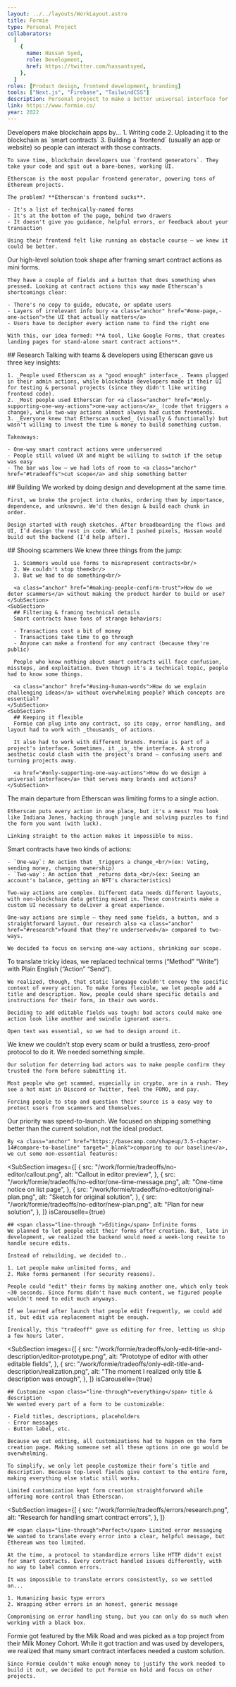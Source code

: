 ```yaml
---
layout: ../../layouts/WorkLayout.astro
title: Formie
type: Personal Project
collaborators:
  [
    {
      name: Hassan Syed,
      role: Development,
      href: https://twitter.com/hassantsyed,
    },
  ]
roles: [Product design, frontend development, branding]
tools: ["Next.js", "Firebase", "TailwindCSS"]
description: Personal project to make a better universal interface for smart contracts.
link: https://www.formie.co/
year: 2022
---
```



<Section 
  title="Problem"
  images={[
    { 
      src: "/work/formie/annotated-etherscan-page.png", 
      alt: "Etherscan's interface for smart contract actions",
    }
  ]}
>
  <SubSection>
    Developers make blockchain apps by...
    1. Writing code
    2. Uploading it to the blockchain as `smart contracts`
    3. Building a `frontend` (usually an app or website) so people can interact with those contracts.

    To save time, blockchain developers use `frontend generators`. They take your code and spit out a bare-bones, working UI.

    Etherscan is the most popular frontend generator, powering tons of Ethereum projects.

    The problem? **Etherscan's frontend sucks**.

    - It's a list of technically-named forms
    - It's at the bottom of the page, behind two drawers
    - It doesn't give you guidance, helpful errors, or feedback about your transaction

    Using their frontend felt like running an obstacle course — we knew it could be better.

  </SubSection>

</Section>

<Section title="Idea">
  <SubSection
    images={[
      { 
        src: "..//work/formie/first-idea-for-form-builder.png", 
        alt: "First sketch of form builder UI",
      }
    ]}
  > 
    Our high-level solution took shape after framing smart contract actions as mini forms.
    
    They have a couple of fields and a button that does something when pressed. Looking at contract actions this way made Etherscan's shortcomings clear:

    - There's no copy to guide, educate, or update users
    - Layers of irrelevant info bury <a class="anchor" href="#one-page,-one-action">the UI that actually matters</a>
    - Users have to decipher every action name to find the right one

    With this, our idea formed: **A tool, like Google Forms, that creates landing pages for stand-alone smart contract actions**.

  </SubSection>
</Section>

<Section 
  title="Process"
  images={[
    { 
      src: "/work/formie/process/chunks.png", 
      alt: "Work chunks, sequenced in FigJam",
    },
    { 
      src: "/work/formie/process/flow.png", 
      alt: "First breadboard flow",
    },
    { 
      src: "/work/formie/process/sketch.png", 
      alt: "Sketch of form page's header",
    },
  ]} 
  isCarouselle={true}
>
  <SubSection >
    ## Research
    Talking with teams & developers using Etherscan gave us three key insights:

    1. _People used Etherscan as a "good enough" interface_. Teams plugged in their admin actions, while blockchain developers made it their UI for testing & personal projects (since they didn't like writing frontend code).
    2. _Most people used Etherscan for <a class="anchor" href="#only-supporting-one-way-actions">one-way actions</a>_ (code that triggers a change), while two-way actions almost always had custom frontends.
    3. _Everyone knew that Etherscan sucked_ (visually & functionally) but wasn't willing to invest the time & money to build something custom.

    Takeaways:

    - One-way smart contract actions were underserved
    - People still valued UX and might be willing to switch if the setup was easy
    - The bar was low — we had lots of room to <a class="anchor" href="#tradeoffs">cut scope</a> and ship something better

  </SubSection>
  <SubSection>
    ## Building
    We worked by doing design and development at the same time.

    First, we broke the project into chunks, ordering them by importance, dependence, and unknowns. We'd then design & build each chunk in order.

    Design started with rough sketches. After breadboarding the flows and UI, I’d design the rest in code. While I pushed pixels, Hassan would build out the backend (I’d help after).

  </SubSection>
</Section>

<Section 
  title="Challenges"
  images={[
    { 
      src: "/work/formie/challenges/scam.png", 
      alt: "Musings on how to handle bad guys",
    },
    {
      src: "/work/formie/challenges/explain.png",
      alt: "Figuring out how to explain stuff",
    },
  ]} 
>
    <SubSection>
      ## Shooing scammers
      We knew three things from the jump:
      
      1. Scammers would use forms to misrepresent contracts<br/>
      2. We couldn't stop them<br/>
      3. But we had to do something<br/>

      <a class="anchor" href="#making-people-confirm-trust">How do we deter scammers</a> without making the product harder to build or use?
    </SubSection>
    <SubSection>
      ## Filtering & framing technical details
      Smart contracts have tons of strange behaviors:

      - Transactions cost a bit of money
      - Transactions take time to go through
      - Anyone can make a frontend for any contract (because they're public)

      People who know nothing about smart contracts will face confusion, missteps, and exploitation. Even though it's a technical topic, people had to know some things.

      <a class="anchor" href="#using-human-words">How do we explain challenging ideas</a> without overwhelming people? Which concepts are essential?
    </SubSection>
    <SubSection>
      ## Keeping it flexible
      Formie can plug into any contract, so its copy, error handling, and layout had to work with _thousands_ of actions.

      It also had to work with different brands. Formie is part of a project's interface. Sometimes, it _is_ the interface. A strong aesthetic could clash with the project's brand — confusing users and turning projects away.

      <a href="#only-supporting-one-way-actions">How do we design a universal interface</a> that serves many brands and actions?
    </SubSection>

</Section>

<Section title="One page, one action">
  <SubSection
    images={[
      { 
        src: "/work/formie/decisions/one-page.png", 
        alt: "Form for Uniswap's Delegate action",
      },
    ]} 
  >
    The main departure from Etherscan was limiting forms to a single
    action.
    
    Etherscan puts every action in one place, but it's a mess! You look like Indiana Jones, hacking through jungle and solving puzzles to find the form you want (with luck).

    Linking straight to the action makes it impossible to miss.

  </SubSection>
</Section>
<Section title="Only supporting one-way actions">
  <SubSection
    images={[
      { 
        src: "/work/formie/decisions/one-way-actions.png", 
        alt: "UI for picking a form's action",
      },
    ]} 
  >
    Smart contracts have two kinds of actions: 
    
    - `One-way`: An action that _triggers a change_<br/>(ex: Voting, sending money, changing ownership) 
    - `Two-way`: An action that _returns data_<br/>(ex: Seeing an account's balance, getting an NFT's characteristics) 
    
    Two-way actions are complex. Different data needs different layouts, with non-blockchain data getting mixed in. These constraints make a custom UI necessary to deliver a great experience.

    One-way actions are simple — they need some fields, a button, and a straightforward layout. Our research also <a class="anchor" href="#research">found that they're underserved</a> compared to two-ways.

    We decided to focus on serving one-way actions, shrinking our scope.

  </SubSection>
</Section>
<Section title="Using human words">
  <SubSection
    images={[
      { 
        src: "/work/formie/decisions/title-and-description.png", 
        alt: "UI for editing title & description",
      },
    ]} 
  >
    To translate tricky ideas, we replaced technical terms (“Method” “Write”) with Plain English (“Action” “Send”).

    We realized, though, that static language couldn't convey the specific context of every action. To make forms flexible, we let people add a title and description. Now, people could share specific details and instructions for their form, in their own words.

    Deciding to add editable fields was tough: bad actors could make one action look like another and swindle ignorant users.

    Open text was essential, so we had to design around it.

  </SubSection>
</Section>
<Section title="Making people confirm trust">
  <SubSection
    images={[
      { 
        src: "/work/formie/decisions/trust.png", 
        alt: "Confirmation checkbox at the end of every form",
      },
    ]} 
  >
    We knew we couldn't stop every scam or build a trustless, zero-proof protocol to do it. We needed something simple.

    Our solution for deterring bad actors was to make people confirm they trusted the form before submitting it.

    Most people who get scammed, especially in crypto, are in a rush. They see a hot mint in Discord or Twitter, feel the FOMO, and pay.

    Forcing people to stop and question their source is a easy way to protect users from scammers and themselves.

  </SubSection>
</Section>

<Section title="Tradeoffs">
  <SubSection>
    Our priority was speed-to-launch. We focused on shipping something better than the current solution, not the ideal product.
    
    By <a class="anchor" href="https://basecamp.com/shapeup/3.5-chapter-14#compare-to-baseline" target="_blank">comparing to our baseline</a>, we cut some non-essential features:
  </SubSection>

  <SubSection
    images={[
      { 
        src: "/work/formie/tradeoffs/no-editor/callout.png", 
        alt: "Callout in editor preview",
      },
      { 
        src: "/work/formie/tradeoffs/no-editor/one-time-message.png", 
        alt: "One-time notice on list page",
      },
      { 
        src: "/work/formie/tradeoffs/no-editor/original-plan.png", 
        alt: "Sketch for original solution",
      },
      { 
        src: "/work/formie/tradeoffs/no-editor/new-plan.png", 
        alt: "Plan for new solution",
      },
    ]}
    isCarouselle={true}
  >
    ## <span class="line-through ">Editing</span> Infinite forms
    We planned to let people edit their forms after creation. But, late in development, we realized the backend would need a week-long rewite to handle secure edits.

    Instead of rebuilding, we decided to..

    1. Let people make unlimited forms, and
    2. Make forms permanent (for security reasons).

    People could "edit" their forms by making another one, which only took ~30 seconds. Since forms didn't have much content, we figured people wouldn't need to edit much anyways.

    If we learned after launch that people edit frequently, we could add it, but edit via replacement might be enough.

    Ironically, this "tradeoff" gave us editing for free, letting us ship a few hours later.

  </SubSection>
  
  <SubSection
    images={[
      { 
        src: "/work/formie/tradeoffs/only-edit-title-and-description/editor-prototype.png", 
        alt: "Prototype of editor with other editable fields",
      },
      { 
        src: "/work/formie/tradeoffs/only-edit-title-and-description/realization.png", 
        alt: "The moment I realized only title & description was enough",
      },
    ]} 
    isCarouselle={true}
  >
    ## Customize <span class="line-through">everything</span> title & description
    We wanted every part of a form to be customizable:

    - Field titles, descriptions, placeholders
    - Error messages
    - Button label, etc.

    Because we cut editing, all customizations had to happen on the form creation page. Making someone set all these options in one go would be overwhelming.

    To simplify, we only let people customize their form’s title and description. Because top-level fields give context to the entire form, making everything else static still works.

    Limited customization kept form creation straightforward while offering more control than Etherscan.

  </SubSection>

  <SubSection
    images={[
      { 
        src: "/work/formie/tradeoffs/errors/research.png", 
        alt: "Research for handling smart contract errors",
      },
    ]} 
  >
    ## <span class="line-through">Perfect</span> Limited error messaging
    We wanted to translate every error into a clear, helpful message, but Ethereum was too limited.

    At the time, a protocol to standardize errors like HTTP didn't exist for smart contracts. Every contract handled issues differently, with no way to label common errors.

    It was impossible to translate errors consistently, so we settled on...

    1. Humanizing basic type errors
    2. Wrapping other errors in an honest, generic message

    Compromising on error handling stung, but you can only do so much when working with a black box.

  </SubSection>
</Section>

<Section title="Result">
  <SubSection>
    Formie got featured by the Milk Road and was picked as a top project from their Milk Money Cohort. While it got traction and was used by developers, we realized that many smart contract interfaces needed a custom solution.

    Since Formie couldn't make enough money to justify the work needed to build it out, we decided to put Formie on hold and focus on other projects.

  </SubSection>
</Section>
